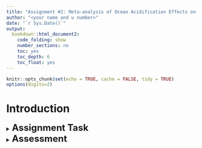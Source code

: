 ```yaml
---
title: "Assignment #2: Meta-analysis of Ocean Acidification Effects on Behaviour"
author: "<your name and u number>"
date: "`r Sys.Date()`"
output: 
  bookdown::html_document2:
    code_folding: show
    number_sections: no
    toc: yes
    toc_depth: 6
    toc_float: yes
---
```


```r
knitr::opts_chunk$set(echo = TRUE, cache = FALSE, tidy = TRUE)
options(digits=2)
```

# **Introduction**

<details>
  <summary><font size="5">**Assignment Task**</font></summary>

<br> 
The goal of this assignment is to conduct a meta-analysis on ocean acidification effects on behaviour. Recall the paper by [Clark *et al.* (2020)](https://www.nature.com/articles/s41586-019-1903-y) that we worked on in week 6. This study was an experimental study across 5-6 different reef fish that looked at comparing the effect of elevated $CO^2$ (in ppm) relative to some control on fish behaviour. That study, you might recall, did not find strong evidence that increased acidification had effects on activity. 

But, this was just a single study (albeit done on 6 species). In this assignment we want to use meta-analysis to: 
  
  1) estimate the overall effect of ocean acidification on behaviour and determine if these effects are general across studies conducting similar experiments; 
  2) understand how variable the effect size is within the literature 
  3) what factors (biological, methodological, publication practices) explain variation in effect size. 

</details>

<details>
  <summary><font size="5">**Assessment**</font></summary>

<br>
**The assessment is worth 40% of your final mark**. You will be assessed on three major areas: 1) Statistical Analysis and Interpretation; 2) Reproducibility and 3) Coding, Writing Structure & Presentation. Below we detail in each section what we are looking for: 

1) **Statistical Analysis and Interpretation (50%)**
+ Correct analysis of [Clark *et al.* (2020)](https://www.nature.com/articles/s41586-019-1903-y) data to generate the summary statistics (means, SD, N) for each of the fish species' average activity. This summary data is merged with additional data columns in the meta-analysis data file. 
+ Correctly merge summary statistics from [Clark *et al.* (2020)](https://www.nature.com/articles/s41586-019-1903-y) into the larger dataset meta-analysis dataset. 
+ Correctly calculate the log response ratio (lnRR) effect size for every row of the dataframe using metafor's `escalc()` function.
+ Correct meta-analytic model fitted to the data that uses sampling variance of lnRR and that includes additional random effects.
+ Funnel plot for visually assessing the possibility of publication bias.
+ Time-lag plot assessing how effect sizes may or may not have changed through time.
+ Formal meta-regression model that includes year as a moderator (fixed effect) to test for time-lag bias
+ Formal meta-regression model that includes inverse sampling variance to test for file-drawer biases
  
2) **Reproducibility (30%)**:
+ Code, analysis and data is setup in a **public** *GitHub* Repository
+ Workflow, meta-data and file structure is clearly documented (using a README file) as is the history of changes for each file.
+ Rmarkdown documents follow reproducibility principles:
  + Rmarkdown document renders as an html!
  + Use Figure and Table code chunks that are referenced in text.
  + Writing of findings is done using inline code chunks with reference to specific object values.

3) **Coding, Writing Structure & Presentation (20%)**: 
  + Code is clearly annotated, clean, and only what is needed is presented
  + Figure and Tables have clear and well labelled captions that are informative
  
</details>
  
